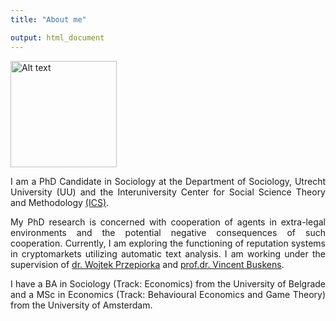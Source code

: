 ```yaml
---
title: "About me"

output: html_document
---
```



![Alt text](C:/Users/5825733/surfdrive/Documents/amacanovic.github.io/profile_photo_small_2.jpg){width=170px, height=170px}\


<div style="text-align: justify">
I am a PhD Candidate in Sociology at the Department of Sociology, Utrecht 
University (UU) and the Interuniversity Center for Social Science Theory and 
Methodology [(ICS)](http://ics-graduateschool.nl/).


My PhD research is concerned with cooperation of agents in extra-legal 
environments and the potential negative consequences of such cooperation. 
Currently, I am exploring the functioning of reputation systems in cryptomarkets 
utilizing automatic text analysis. I am working under the supervision of [dr. 
Wojtek Przepiorka](https://www.uu.nl/medewerkers/WPrzepiorka) and 
[prof.dr. Vincent Buskens](https://www.uu.nl/medewerkers/vbuskens). 


I have a BA in Sociology (Track: Economics) from the University of Belgrade and 
a MSc in Economics (Track: Behavioural Economics and Game Theory) from the 
University of Amsterdam.
</div>